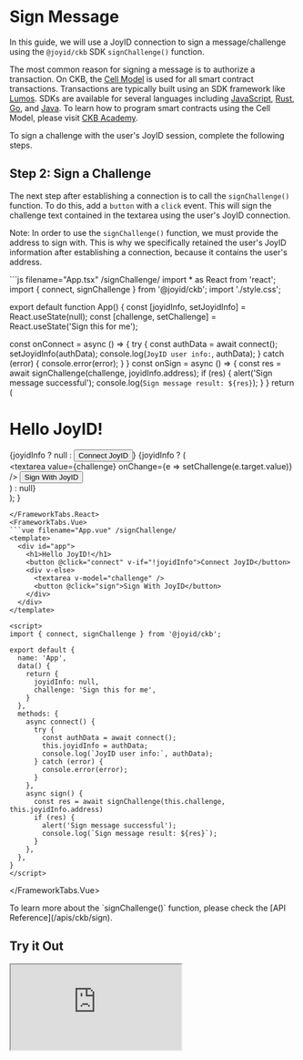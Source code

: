 
# Sign Message

In this guide, we will use a JoyID connection to sign a message/challenge using the `@joyid/ckb` SDK `signChallenge()` function.

The most common reason for signing a message is to authorize a transaction. On CKB, the [Cell Model](https://docs.nervos.org/docs/basics/concepts/cell-model) is used for all smart contract transactions. Transactions are typically built using an SDK framework like [Lumos](https://docs.nervos.org/docs/basics/guides/SDK_examples/sdk_examples_lumos). SDKs are available for several languages including [JavaScript](https://docs.nervos.org/docs/basics/guides/SDK_examples/sdk_examples_lumos), [Rust](https://docs.nervos.org/docs/basics/guides/SDK_examples/sdk_examples_rust), [Go](https://docs.nervos.org/docs/basics/guides/SDK_examples/sdk_examples_go), and [Java](https://docs.nervos.org/docs/basics/guides/SDK_examples/sdk_examples_java). To learn how to program smart contracts using the Cell Model, please visit [CKB Academy](https://docs.nervos.org/docs/basics/guides/SDK_examples/sdk_examples_lumos).

<CalloutChallengeVsMessage />

To sign a challenge with the user's JoyID session, complete the following steps.

<Step1SaveUsersJoyidInfo />

## Step 2: Sign a Challenge

The next step after establishing a connection is to call the `signChallenge()` function. To do this, add a `button` with a `click` event. This will sign the challenge text contained in the textarea using the user's JoyID connection.

Note: In order to use the `signChallenge()` function, we must provide the address to sign with. This is why we specifically retained the user's JoyID information after establishing a connection, because it contains the user's address.

<FrameworkTabs>
<FrameworkTabs.React>
```js filename="App.tsx" /signChallenge/
import * as React from 'react';
import { connect, signChallenge } from '@joyid/ckb';
import './style.css';

export default function App() {
  const [joyidInfo, setJoyidInfo] = React.useState(null);
  const [challenge, setChallenge] = React.useState('Sign this for me');

  const onConnect = async () => {
    try {
      const authData = await connect();
      setJoyidInfo(authData);
      console.log(`JoyID user info:`, authData);
    } catch (error) {
      console.error(error);
    }
  }
  const onSign = async () => {
    const res = await signChallenge(challenge, joyidInfo.address);
    if (res) {
      alert('Sign message successful');
      console.log(`Sign message result: ${res}`);
    }
  }
  return (
    <div id="app">
      <h1>Hello JoyID!</h1>
      {joyidInfo ? null : <button onClick={onConnect}>Connect JoyID</button>}
      {joyidInfo ? (
        <div>
          <textarea value={challenge} onChange={e => setChallenge(e.target.value)} />
          <button onClick={onSign}>Sign With JoyID</button>
        </div>
      ) : null}
    </div>
  );
}
```
</FrameworkTabs.React>
<FrameworkTabs.Vue>
```vue filename="App.vue" /signChallenge/
<template>
  <div id="app">
    <h1>Hello JoyID!</h1>
    <button @click="connect" v-if="!joyidInfo">Connect JoyID</button>
    <div v-else>
      <textarea v-model="challenge" />
      <button @click="sign">Sign With JoyID</button>
    </div>
  </div>
</template>

<script>
import { connect, signChallenge } from '@joyid/ckb';

export default {
  name: 'App',
  data() {
    return {
      joyidInfo: null,
      challenge: 'Sign this for me',
    }
  },
  methods: {
    async connect() {
      try {
        const authData = await connect();
        this.joyidInfo = authData;
        console.log(`JoyID user info:`, authData);
      } catch (error) {
        console.error(error);
      }
    },
    async sign() {
      const res = await signChallenge(this.challenge, this.joyidInfo.address)
      if (res) {
        alert('Sign message successful');
        console.log(`Sign message result: ${res}`);
      }
    },
  },
}
</script>
```
</FrameworkTabs.Vue>
</FrameworkTabs>

<Callout emoji="💡">
To learn more about the `signChallenge()` function, please check the [API Reference](/apis/ckb/sign).
</Callout>

## Try it Out

<ClickToActivate>
  <FrameworkTabs>
    <FrameworkTabs.React>
      <iframe className="sandbox" src="https://stackblitz.com/edit/react-joyid-ckb-sign-msg-my8aiy?embed=1&file=src%2FApp.tsx&view=preview" />
    </FrameworkTabs.React>
    <FrameworkTabs.Vue>
      <iframe className="sandbox" src="https://stackblitz.com/edit/vue-joyid-ckb-sign-msg-uhg69m?embed=1&file=src%2FApp.vue&view=preview" />
    </FrameworkTabs.Vue>
  </FrameworkTabs>
</ClickToActivate>